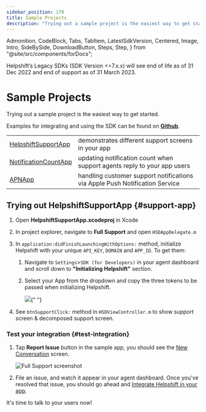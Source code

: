 ```yaml
---
sidebar_position: 170
title: Sample Projects
description: "Trying out a sample project is the easiest way to get started."
---
```


  Admonition,
  CodeBlock,
  Tabs,
  TabItem,
  LatestSdkVersion,
  Centered,
  Image,
  Intro,
  SideBySide,
  DownloadButton,
  Steps,
  Step,
} from "@site/src/components/forDocs";

<Admonition type="danger" title="Important">

Helpshift’s Legacy SDKs (SDK Version <=7.x.x) will see end of life as of 31 Dec 2022 and end of support as of 31 March 2023.

</Admonition>

# Sample Projects

<Intro>

Trying out a sample project is the easiest way to get started.

</Intro>

Examples for integrating and using the SDK can be found on
**[Github](https://github.com/helpshift/helpshift-ios-sdk-examples)**.

<div className="compact  text-sm">

|                                                                                                                  |                                                                             |
| ---------------------------------------------------------------------------------------------------------------- | --------------------------------------------------------------------------- |
| [HelpshiftSupportApp](https://github.com/helpshift/helpshift-ios-sdk-examples/tree/master/HelpshiftSupportApp)   | demonstrates different support screens in your app                          |
| [NotificationCountApp](https://github.com/helpshift/helpshift-ios-sdk-examples/tree/master/NotificationCountApp) | updating notification count when support agents reply to your app users     |
| [APNApp](https://github.com/helpshift/helpshift-ios-sdk-examples/tree/master/APNApp)                             | handling customer support notifications via Apple Push Notification Service |

</div>

## Trying out HelpshiftSupportApp {#support-app}

1. Open **HelpshiftSupportApp.xcodeproj** in Xcode

1. In project explorer, navigate to **Full Support** and open `HSDAppDelegate.m`

1. In `application:didFinishLaunchingWithOptions:` method, initialize Helpshift with your unique `API_KEY`, `DOMAIN` and `APP_ID`. To get them:

   1. Navigate to `Settings`>`SDK (for Developers)` in your agent dashboard and scroll down to **"Initializing Helpshift"** section.

   1. Select your App from the dropdown and copy the three tokens to be passed when initializing Helpshift.

      <Image
        src="/static/books/common/settings-integration.png"
        width="major"
      />{" "}

1. See `btnSupportClick:` method in `HSDViewController.m` to show support screen & decomposed support screen.

### Test your integration {#test-integration}

1. Tap **Report Issue** button in the sample app, you should see the [New Conversation](/ios/support-tools#conversation-view) screen.

   ![Full Support screenshot](/static/books/ios/sample-screenshot.png)

1. File an issue, and watch it appear in your agent dashboard. Once you've resolved that issue, you should go ahead and [Integrate Helpshift in your app](/ios/getting-started/).

It's time to talk to your users now!
